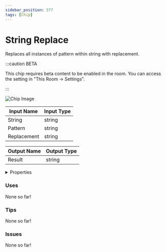 ```yaml
---
sidebar_position: 577
tags: [Chip]
---
```


# String Replace

Replaces all instances of pattern within string with replacement.

:::caution BETA

This chip requires beta content to be enabled in the room. You can access the setting in "This Room -> Settings".

:::

![Chip Image](/svg/b394650e-7673-40a3-8b9e-3aa8eaa2a77e.svg)

| Input Name | Input Type |
|-----------|-----------|
| String | string |
| Pattern | string |
| Replacement | string |

| Output Name | Output Type |
|-----------|-----------|
| Result | string |


<details>
  <summary>Properties</summary>
  <div>
    <div>
    <table>
      <thead>
        <tr>
          <th>Is beta required?</th>
          <th>✅</th>
        </tr>
        <tr>
          <th>Is this chip a trolling risk?</th>
          <th>❌</th>
        </tr>
        <tr>
          <th>Chip UUPD</th>
          <th>._uuid</th>
        </tr>
      </thead>
    </table>
    </div>
  </div>
</details>

### Uses

None so far!

### Tips

None so far!

### Issues

None so far!